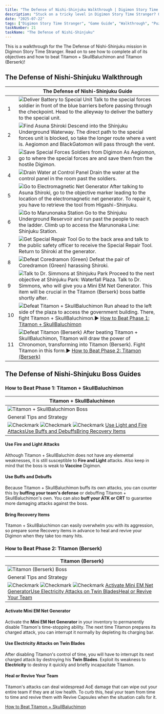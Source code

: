 ```yaml
---
title: "The Defense of Nishi-Shinjuku Walkthrough | Digimon Story Time Stranger"
description: "Stuck on a tricky level in Digimon Story Time Stranger? Our complete walkthrough offers expert tips, strategies, and links to level guides to help you master the art of untangling."
date: "2025-07-22"
tags: ["Digimon Story Time Stranger", "Game Guide", "Walkthrough", "Puzzle Games", "Mobile Games"]
taskNumber: 21
taskName: "The Defense of Nishi-Shinjuku"
---
```


This is a walkthrough for the The Defense of Nishi-Shinjuku mission in Digimon Story Time Stranger. Read on to see how to complete all of its objectives and how to beat Titamon + SkullBaluchimon and Titamon (Berserk)!

## The Defense of Nishi-Shinjuku Walkthrough

|  | The Defense of Nishi-Shinjuku Guide |
| --- | --- |
| 1 | ![Deliver Battery to Special Unit](/images/walkthorough/6d024420e503f798.webp) Talk to the special forces soldier in front of the blue barriers before passing through the checkpoint. Head to the alleyway to deliver the battery to the special unit. |
| 2 | ![Find Asuna Shiroki](/images/walkthorough/e72a7b97fce5bf49.webp) Descend into the Shinjuku Underground Waterway. The direct path to the special forces unit is blocked, so take the longer route where a vent is. Aegiomon and BlackGatomon will pass through the vent. |
| 3 | ![Save Special Forces Soldiers from Digimon](/images/walkthorough/3e84e683c911fefb.webp) As Aegiomon, go to where the special forces are and save them from the hostile Digimon. |
| 4 | ![Drain Water at Control Panel](/images/walkthorough/d068b68b11469862.webp) Drain the water at the control panel in the room past the soldiers. |
| 5 | ![Go to Electromagnetic Net Generator](/images/walkthorough/cdcec08d4e27f75f.webp) After talking to Asuna Shiroki, go to the objective marker leading to the location of the electromagnetic net generator. To repair it, you have to retrieve the tool from Higashi-Shinjuku. |
| 6 | ![Go to Marunonaka Station](/images/walkthorough/987a479a4caf0ebe.webp) Go to the Shinjuku Underground Reservoir and run past the people to reach the ladder. Climb up to access the Marunonaka Line: Shinjuku Station. |
| 7 | ![Get Special Repair Tool](/images/walkthorough/3a6578e44aeebd0f.webp) Go to the back area and talk to the public safety officer to receive the Special Repair Tool. Return to Shiroki at the generator. |
| 8 | ![Defeat Coredramon (Green)](/images/walkthorough/cd55afd29d30c605.webp) Defeat the pair of Coredramon (Green) harassing Shiroki. |
| 9 | ![Talk to Dr. Simmons at Shinjuku Park](/images/walkthorough/790a4b6dfbfdd549.webp) Proceed to the next objective at Shinjuku Park: Waterfall Plaza. Talk to Dr. Simmons, who will give you a Mini EM Net Generator. This item will be crucial in the Titamon (Berserk) boss battle shortly after. |
| 10 | ![Defeat Titamon + SkullBaluchimon](/images/walkthorough/f1f8176434dea4cd.webp) Run ahead to the left side of the plaza to access the government building. There, fight Titamon + SkullBaluchimon.▶︎ [How to Beat Phase 1: Titamon + SkullBaluchimon](#hm_101) |
| 11 | ![Defeat Titamon (Berserk)](/images/walkthorough/0a663e7b357a88d0.webp) After beating Titamon + SkullBaluchimon, Titamon will draw the power of Chronomon, transforming into Titamon (Berserk). Fight Titamon in this form.▶︎ [How to Beat Phase 2: Titamon (Berserk)](#hm_102) |

## The Defense of Nishi-Shinjuku Boss Guides

### How to Beat Phase 1: Titamon + SkullBaluchimon

| Titamon + SkullBaluchimon |
| --- |
| ![Titamon + SkullBaluchimon Boss](/images/walkthorough/1b44c4a2d974ff65.webp) |
| General Tips and Strategy |
| ![Checkmark](/images/walkthorough/302062a858042a1d.webp) ![Checkmark](/images/walkthorough/302062a858042a1d.webp) ![Checkmark](/images/walkthorough/302062a858042a1d.webp) [Use Light and Fire Attacks](#hs_1)[Use Buffs and Debuffs](#hs_2)[Bring Recovery Items](#hs_3) |

#### Use Fire and Light Attacks

Although Titamon + SkullBaluchim does not have any elemental weaknesses, it is still susceptible to **Fire and Light** attacks. Also keep in mind that the boss is weak to **Vaccine** Digimon.

#### Use Buffs and Debuffs

Because Titamon + SkullBaluchimon buffs its own attacks, you can counter this by **buffing your team's defense** or debuffing Titamon + SkullBaluchimon's own. You can also **buff your ATK or CRT** to guarantee more damaging attacks against the boss.

#### Bring Recovery Items

Titamon + SkullBaluchimon can easily overwhelm you with its aggression, so prepare some Recovery items in advance to heal and revive your Digimon when they take too many hits.

### How to Beat Phase 2: Titamon (Berserk)

| Titamon (Berserk) |
| --- |
| ![Titamon (Berserk) Boss](/images/walkthorough/b0dbc8567d7a3253.webp) |
| General Tips and Strategy |
| ![Checkmark](/images/walkthorough/302062a858042a1d.webp) ![Checkmark](/images/walkthorough/302062a858042a1d.webp) ![Checkmark](/images/walkthorough/302062a858042a1d.webp) [Activate Mini EM Net Generator](#hs_4)[Use Electricity Attacks on Twin Blades](#hs_5)[Heal or Revive Your Team](#hs_6) |

#### Activate Mini EM Net Generator

Activate the **Mini EM Net Generator** in your inventory to permanently disable Titamon's time-stopping ability. The next time Titamon prepares its charged attack, you can interrupt it normally by depleting its charging bar.

#### Use Electricity Attacks on Twin Blades

After disabling Titamon's control of time, you will have to interrupt its next charged attack by destroying his **Twin Blades**. Exploit its weakness to **Electricity** to destroy it quickly and briefly incapacitate Titamon.

#### Heal or Revive Your Team

Titamon's attacks can deal widespread AoE damage that can wipe out your entire team if they are at low health. To curb this, heal your team from time to time and revive them with Revive Capsules when the situation calls for it.

[How to Beat Titamon + SkullBaluchimon](/games/Digimon-Story-Time-Stranger/archives/558358)